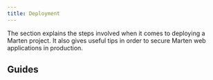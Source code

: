```yaml
---
title: Deployment
---
```



The section explains the steps involved when it comes to deploying a Marten project. It also gives useful tips in order to secure Marten web applications in production.

## Guides

<div className="row">
  <article key="introduction" className="col col--6">
    <DocCard item={{type: "link", href: "./deployment/introduction", label: "Introduction", docId: "deployment/introduction" }} />
  </article>
</div>
